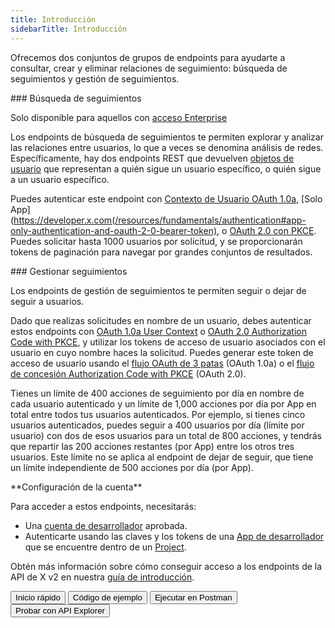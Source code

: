 ```yaml
---
title: Introducción
sidebarTitle: Introducción
---
```



Ofrecemos dos conjuntos de grupos de endpoints para ayudarte a consultar, crear y eliminar relaciones de seguimiento: búsqueda de seguimientos y gestión de seguimientos.

<div id="follows-lookup">
  ### Búsqueda de seguimientos
</div>

Solo disponible para aquellos con [acceso Enterprise](/es/x-api/getting-started/about-x-api)

Los endpoints de búsqueda de seguimientos te permiten explorar y analizar las relaciones entre usuarios, lo que a veces se denomina análisis de redes. Específicamente, hay dos endpoints REST que devuelven [objetos de usuario](/es/x-api/fundamentals/data-dictionary#user) que representan a quién sigue un usuario específico, o quién sigue a un usuario específico.

Puedes autenticar este endpoint con [Contexto de Usuario OAuth 1.0a](/es/resources/fundamentals/authentication), \[Solo App]\(https://developer.x.com(/resources/fundamentals/authentication#app-only-authentication-and-oauth-2-0-bearer-token), o [OAuth 2.0 con PKCE](es/resources/fundamentals/authentication#oauth-2-0-authorization-code-flow-with-pkce-2). Puedes solicitar hasta 1000 usuarios por solicitud, y se proporcionarán tokens de paginación para navegar por grandes conjuntos de resultados.
 

<div id="manage-follows">
  ### Gestionar seguimientos
</div>

Los endpoints de gestión de seguimientos te permiten seguir o dejar de seguir a usuarios.

Dado que realizas solicitudes en nombre de un usuario, debes autenticar estos endpoints con [OAuth 1.0a User Context](/es/resources/fundamentals/authentication) o [OAuth 2.0 Authorization Code with PKCE](es/resources/fundamentals/authentication#oauth-2-0-authorization-code-flow-with-pkce-2), y utilizar los tokens de acceso de usuario asociados con el usuario en cuyo nombre haces la solicitud. Puedes generar este token de acceso de usuario usando el [flujo OAuth de 3 patas](/es/resources/fundamentals/authentication#obtaining-access-tokens-using-3-legged-oauth-flow) (OAuth 1.0a) o el [flujo de concesión Authorization Code with PKCE](/es/resources/fundamentals/authentication#how-to-connect-to-endpoints-using-oauth-2-0-authorization-code-flow-with-pkce) (OAuth 2.0).

Tienes un límite de 400 acciones de seguimiento por día en nombre de cada usuario autenticado y un límite de 1,000 acciones por día por App en total entre todos tus usuarios autenticados. Por ejemplo, si tienes cinco usuarios autenticados, puedes seguir a 400 usuarios por día (límite por usuario) con dos de esos usuarios para un total de 800 acciones, y tendrás que repartir las 200 acciones restantes (por App) entre los otros tres usuarios. Este límite no se aplica al endpoint de dejar de seguir, que tiene un límite independiente de 500 acciones por día (por App).

<Note>
  **Configuración de la cuenta**

  Para acceder a estos endpoints, necesitarás:

  - Una [cuenta de desarrollador](https://developer.x.com/en/portal/petition/essential/basic-info) aprobada.
  - Autenticarte usando las claves y los tokens de una [App de desarrollador](/es/resources/fundamentals/developer-apps) que se encuentre dentro de un [Project](/es/resources/fundamentals/projects).
</Note>

Obtén más información sobre cómo conseguir acceso a los endpoints de la API de X v2 en nuestra [guía de introducción](/es/x-api/getting-started/getting-access).

<div class="flex space-x-2">
  <Button href="/es/x-api/users/follows/quickstart">
    Inicio rápido
  </Button>

  <Button href="https://github.com/xdevplatform/Twitter-API-v2-sample-code">
    Código de ejemplo
  </Button>

  <Button href="https://app.getpostman.com/run-collection/9956214-784efcda-ed4c-4491-a4c0-a26470a67400">
    Ejecutar en Postman
  </Button>

  <Button href="https://developer.x.com/apitools/api?endpoint=%2F2%2Fusers%2F%7Bid%7D%2Ffollowers&method=get">
    Probar con API Explorer
  </Button>
</div>